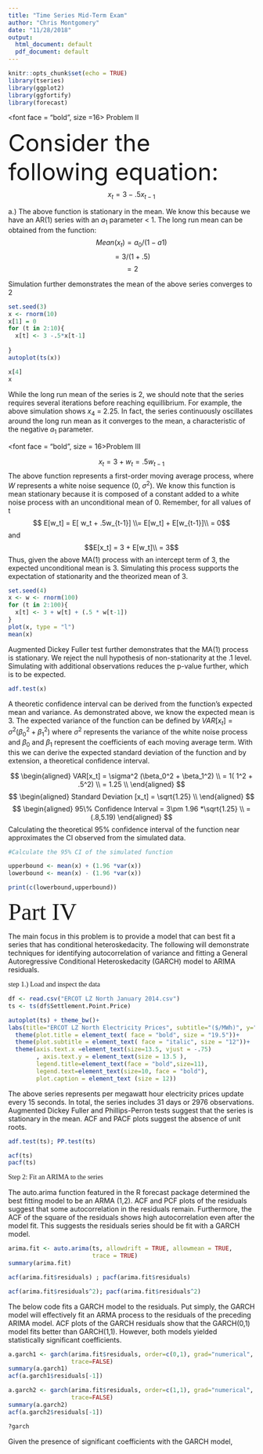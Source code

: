 ```yaml
---
title: "Time Series Mid-Term Exam"
author: "Chris Montgomery"
date: "11/28/2018"
output:
  html_document: default
  pdf_document: default
---
```


```r
knitr::opts_chunk$set(echo = TRUE)
library(tseries)
library(ggplot2)
library(ggfortify)
library(forecast)
```

<font face = "bold", size =16> Problem II </font><p>
<font size = 8> Consider the following equation: </font>
$$x_t = 3 - .5x_{t-1}  $$


a.) The above function is stationary in the mean. We know this because we have an AR(1) series with an $a_1$ parameter < 1. The long run mean can be obtained from the function: 
$$Mean(x_t) =  a_0/(1-a1)$$
$$= 3/(1+ .5) $$
$$ = 2$$

Simulation further demonstrates the mean of the above series converges to 2

```r
set.seed(3)
x <- rnorm(10)
x[1] = 0
for (t in 2:10){
  x[t] <- 3 -.5*x[t-1]
  
}
autoplot(ts(x))

x[4]
x
```




While the long run mean of the series is 2, we should note that the series requires several iterations before reaching equillibrium. For example, the above simulation shows $x_4$ = 2.25. In fact, the series continuously oscillates around the long run mean as it converges to the mean, a characteristic of the negative $a_1$ parameter. 






<font face = "bold", size = 16>Problem III </font> 

$$x_t = 3 + w_t = .5w_{t-1}$$
The above function represents a first-order moving average process,
where $W$ represents a white noise sequence (0, $\sigma^2$). We know this function is mean stationary because it is composed of a constant added to a white noise process with an unconditional mean of 0. Remember, for all values of t $$ E[w_t] = E[ w_t + .5w_{t-1}] \\= E[w_t] + E[w_{t-1}]\\ = 0$$ and $$E[x_t] = 3 + E[w_t]\\ = 3$$ Thus, given the above MA(1) process with an intercept term of 3, the expected unconditional mean is 3. Simulating this process supports the expectation of stationarity and the theorized mean of 3. <p>

```r
set.seed(4)
x <- w <- rnorm(100)
for (t in 2:100){
  x[t] <- 3 + w[t] + (.5 * w[t-1])
}
plot(x, type = "l")
mean(x)
```
Augmented Dickey Fuller test further demonstrates that the MA(1) process is stationary. We reject the null hypothesis of non-stationarity at the .1 level. Simulating with additional observations reduces the p-value further, which is to be expected. 

```r
adf.test(x) 
```

A theoretic confidence interval can be derived from the function's expected mean and variance. As demonstrated above, we know the expected mean is 3. The expected variance of the function can be defined by $VAR[x_t] = \sigma^2(\beta_0^2 + \beta_1^2)$ where $\sigma^2$ represents the variance of the white noise process and $\beta_0$ and $\beta_1$ represent the coefficients of each moving average term. With this we can derive the expected standard deviation of the function and by extension, a theoretical confidence interval.

$$
\begin{aligned} 
VAR[x_t] = \sigma^2 (\beta_0^2 + \beta_1^2) \\
   = 1( 1^2 + .5^2)  \\
  = 1.25 \\ 
  \end{aligned}
  $$
  $$
  \begin{aligned}
  Standard Deviation [x_t] = \sqrt{1.25} \\ 
  \end{aligned}
  $$
  $$
  \begin{aligned}
  95\% Confidence Interval = 3\pm 1.96 *\sqrt{1.25} \\
  = (.8,5.19)
\end{aligned}
$$
Calculating the theoretical 95% confidence interval of the function near approximates the CI observed from the simulated data. 
```r
#Calculate the 95% CI of the simulated function

upperbound <- mean(x) + (1.96 *var(x))
lowerbound <- mean(x) - (1.96 *var(x))

print(c(lowerbound,upperbound))
```

<font face = "bold" size = 16> Part IV </font>


The main focus in this problem is to provide a model that can best fit a series that has conditional heteroskedacity. The following will demonstrate techniques for identifying autocorrelation of variance and fitting a General Autoregressive Conditional Heteroskedacity (GARCH) model to ARIMA residuals.  

<font face = "bold"> step 1.) Load and inspect the data </font> <p>

```R
df <- read.csv("ERCOT LZ North January 2014.csv")
ts <- ts(df$Settlement.Point.Price)

autoplot(ts) + theme_bw()+
labs(title="ERCOT LZ North Electricity Prices", subtitle="($/MWh)", y="", x="", caption="")+
  theme(plot.title = element_text( face = "bold", size = "19.5"))+
  theme(plot.subtitle = element_text( face = "italic", size = "12"))+
  theme(axis.text.x =element_text(size=13.5, vjust = -.75)
        , axis.text.y = element_text(size = 13.5 ),
        legend.title=element_text(face = "bold",size=11), 
        legend.text=element_text(size=10, face = "bold"),
        plot.caption = element_text (size = 12))

```
The above series represents per megawatt hour electricity prices update every 15 seconds. In total, the series includes 31 days or 2976 observations. Augmented Dickey Fuller and Phillips-Perron tests suggest that the series is stationary in the mean. ACF and PACF plots suggest the absence of unit roots. 

```r
adf.test(ts); PP.test(ts)

acf(ts)
pacf(ts)


```
<font face = "bold"> Step 2: Fit an ARIMA to the series </font> <p>

The auto.arima function featured in the R forecast package determined the best fitting model to be an ARMA (1,2). ACF and PCF plots of the residuals suggest that some autocorrelation in the residuals remain. Furthermore, the ACF of the square of the residuals shows high autocorrelation even after the model fit. This suggests the residuals series should be fit with a GARCH model.  
```r

arima.fit <- auto.arima(ts, allowdrift = TRUE, allowmean = TRUE,
                        trace = TRUE)
summary(arima.fit)

acf(arima.fit$residuals) ; pacf(arima.fit$residuals)

acf(arima.fit$residuals^2); pacf(arima.fit$residuals^2)

```
The below code fits a GARCH model to the residuals. Put simply, the GARCH model will effectively fit an ARMA process to the residuals of the preceding ARIMA model. ACF plots of the GARCH residuals show that the GARCH(0,1) model fits better than GARCH(1,1). However, both models yielded statistically significant coefficients.

```r

a.garch1 <- garch(arima.fit$residuals, order=c(0,1), grad="numerical",
                  trace=FALSE)
summary(a.garch1)
acf(a.garch1$residuals[-1])

a.garch2 <- garch(arima.fit$residuals, order=c(1,1), grad="numerical",
                  trace=FALSE)
summary(a.garch2)
acf(a.garch2$residuals[-1])

?garch
```

Given the presence of significant coefficients with the GARCH model, 